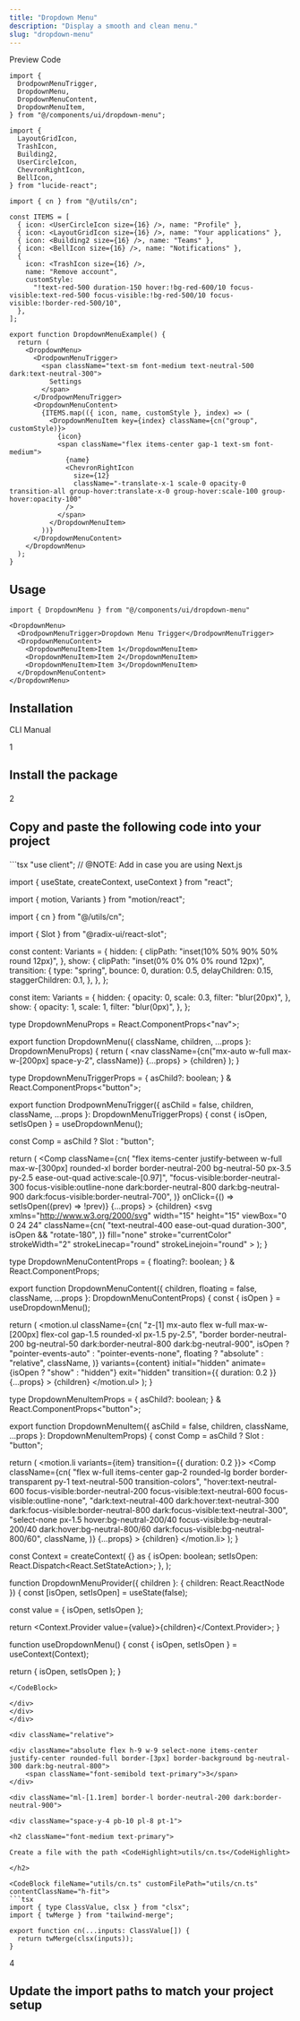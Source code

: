 ```yaml
---
title: "Dropdown Menu"
description: "Display a smooth and clean menu."
slug: "dropdown-menu"
---
```


<Tabs defaultValue="preview">

<div className="flex items-center justify-between border-b dark:border-neutral-800/60 border-neutral-300/50 pr-3">

<TabsList>
	<TabsTrigger value="preview">Preview</TabsTrigger>
	<TabsTrigger value="code">Code</TabsTrigger>
</TabsList>

<CopyCode 
	code="dropdown-menu"
	example={true}
	mode="text"
/>

</div>

<TabsContent value="preview">

<ComponentView className="h-[400px] flex items-center justify-center">

<DropdownMenuExample />

</ComponentView>

</TabsContent>

<TabsContent value="code">

<CodeBlock contentClassName="h-[400px]">

```tsx
import {
  DrodpownMenuTrigger,
  DropdownMenu,
  DropdownMenuContent,
  DropdownMenuItem,
} from "@/components/ui/dropdown-menu";

import {
  LayoutGridIcon,
  TrashIcon,
  Building2,
  UserCircleIcon,
  ChevronRightIcon,
  BellIcon,
} from "lucide-react";

import { cn } from "@/utils/cn";

const ITEMS = [
  { icon: <UserCircleIcon size={16} />, name: "Profile" },
  { icon: <LayoutGridIcon size={16} />, name: "Your applications" },
  { icon: <Building2 size={16} />, name: "Teams" },
  { icon: <BellIcon size={16} />, name: "Notifications" },
  {
    icon: <TrashIcon size={16} />,
    name: "Remove account",
    customStyle:
      "!text-red-500 duration-150 hover:!bg-red-600/10 focus-visible:text-red-500 focus-visible:!bg-red-500/10 focus-visible:!border-red-500/10",
  },
];

export function DropdownMenuExample() {
  return (
    <DropdownMenu>
      <DrodpownMenuTrigger>
        <span className="text-sm font-medium text-neutral-500 dark:text-neutral-300">
          Settings
        </span>
      </DrodpownMenuTrigger>
      <DropdownMenuContent>
        {ITEMS.map(({ icon, name, customStyle }, index) => (
          <DropdownMenuItem key={index} className={cn("group", customStyle)}>
            {icon}
            <span className="flex items-center gap-1 text-sm font-medium">
              {name}
              <ChevronRightIcon
                size={12}
                className="-translate-x-1 scale-0 opacity-0 transition-all group-hover:translate-x-0 group-hover:scale-100 group-hover:opacity-100"
              />
            </span>
          </DropdownMenuItem>
        ))}
      </DropdownMenuContent>
    </DropdownMenu>
  );
}
```

</CodeBlock>

</TabsContent>

</Tabs>

<div className="space-y-2 pt-4">

<div className="pb-3 border-b dark:border-neutral-800/60 border-neutral-300/50">

## Usage

</div>

<CodeBlock className="mt-6" contentClassName="h-fit">

```tsx
import { DropdownMenu } from "@/components/ui/dropdown-menu"
```
</CodeBlock>

<CodeBlock className="mt-4" contentClassName="h-fit">

```tsx
<DropdownMenu>
  <DrodpownMenuTrigger>Dropdown Menu Trigger</DrodpownMenuTrigger>
  <DropdownMenuContent>
    <DropdownMenuItem>Item 1</DropdownMenuItem>
    <DropdownMenuItem>Item 2</DropdownMenuItem>
    <DropdownMenuItem>Item 3</DropdownMenuItem>
  </DropdownMenuContent>
</DropdownMenu>
```

</CodeBlock>

</div>

<div className="space-y-2 pt-6">

## Installation

<Tabs defaultValue="cli">

<div className="flex items-center justify-between border-b dark:border-neutral-800/60 border-neutral-300/50 pr-3">

<TabsList>
	<TabsTrigger value="cli">CLI</TabsTrigger>
	<TabsTrigger value="manual">Manual</TabsTrigger>
</TabsList>

</div>

<TabsContent value="cli">

<CommandBlock 
	npmCommand="npx @luxeui/ui add dropdown-menu" 
	pnpmCommand="pnpm dlx @luxeui/ui add dropdown-menu" 
	yarnCommand="npx @luxeui/ui add dropdown-menu" 
	bunCommand="bunx --bun @luxeui/ui add dropdown-menu" 
/>

</TabsContent>

<TabsContent value="manual">

<div>

<div className="relative">

<div className="absolute flex h-9 w-9 select-none items-center justify-center rounded-full border-[3px] border-background bg-neutral-300 dark:bg-neutral-800">
	<span className="font-semibold text-primary">1</span>
</div>

<div className="ml-[1.1rem] border-l border-neutral-200 dark:border-neutral-900">
	
<div className="space-y-4 pb-10 pl-8 pt-1">

<h2 className="font-medium text-primary">

Install the package

</h2>

<CommandBlock 
	npmCommand="npm install motion @radix-ui/react-slot clsx tailwind-merge" 
	pnpmCommand="pnpm add motion @radix-ui/react-slot clsx tailwind-merge" 
	yarnCommand="yarn add motion @radix-ui/react-slot clsx tailwind-merge" 
	bunCommand="bun add motion @radix-ui/react-slot clsx tailwind-merge" 
/>

</div>
</div>
</div>

<div className="relative">

<div className="absolute flex h-9 w-9 select-none items-center justify-center rounded-full border-[3px] border-background bg-neutral-300 dark:bg-neutral-800">
	<span className="font-semibold text-primary">2</span>
</div>

<div className="ml-[1.1rem] border-l border-neutral-200 dark:border-neutral-900">
	
<div className="space-y-4 pb-10 pl-8 pt-1">

<h2 className="font-medium text-primary">

Copy and paste the following code into your project

</h2>

<CodeBlock fileName="dropdown-menu.tsx">
```tsx
"use client"; // @NOTE: Add in case you are using Next.js

import { useState, createContext, useContext } from "react";

import { motion, Variants } from "motion/react";

import { cn } from "@/utils/cn";

import { Slot } from "@radix-ui/react-slot";

const content: Variants = {
  hidden: {
    clipPath: "inset(10% 50% 90% 50% round 12px)",
  },
  show: {
    clipPath: "inset(0% 0% 0% 0% round 12px)",
    transition: {
      type: "spring",
      bounce: 0,
      duration: 0.5,
      delayChildren: 0.15,
      staggerChildren: 0.1,
    },
  },
};

const item: Variants = {
  hidden: {
    opacity: 0,
    scale: 0.3,
    filter: "blur(20px)",
  },
  show: {
    opacity: 1,
    scale: 1,
    filter: "blur(0px)",
  },
};

type DropdownMenuProps = React.ComponentProps<"nav">;

export function DropdownMenu({
  className,
  children,
  ...props
}: DropdownMenuProps) {
  return (
    <DropdownMenuProvider>
      <nav
        className={cn("mx-auto w-full max-w-[200px] space-y-2", className)}
        {...props}
      >
        {children}
      </nav>
    </DropdownMenuProvider>
  );
}

type DropdownMenuTriggerProps = {
  asChild?: boolean;
} & React.ComponentProps<"button">;

export function DrodpownMenuTrigger({
  asChild = false,
  children,
  className,
  ...props
}: DropdownMenuTriggerProps) {
  const { isOpen, setIsOpen } = useDropdownMenu();

  const Comp = asChild ? Slot : "button";

  return (
    <Comp
      className={cn(
        "flex items-center justify-between w-full max-w-[300px] rounded-xl border border-neutral-200 bg-neutral-50 px-3.5 py-2.5 ease-out-quad active:scale-[0.97]",
        "focus-visible:border-neutral-300 focus-visible:outline-none dark:border-neutral-800 dark:bg-neutral-900 dark:focus-visible:border-neutral-700",
      )}
      onClick={() => setIsOpen((prev) => !prev)}
      {...props}
    >
      {children}
      <svg
        xmlns="http://www.w3.org/2000/svg"
        width="15"
        height="15"
        viewBox="0 0 24 24"
        className={cn(
          "text-neutral-400 ease-out-quad duration-300",
          isOpen && "rotate-180",
        )}
        fill="none"
        stroke="currentColor"
        strokeWidth="2"
        strokeLinecap="round"
        strokeLinejoin="round"
      >
        <path d="M12.22 2h-.44a2 2 0 0 0-2 2v.18a2 2 0 0 1-1 1.73l-.43.25a2 2 0 0 1-2 0l-.15-.08a2 2 0 0 0-2.73.73l-.22.38a2 2 0 0 0 .73 2.73l.15.1a2 2 0 0 1 1 1.72v.51a2 2 0 0 1-1 1.74l-.15.09a2 2 0 0 0-.73 2.73l.22.38a2 2 0 0 0 2.73.73l.15-.08a2 2 0 0 1 2 0l.43.25a2 2 0 0 1 1 1.73V20a2 2 0 0 0 2 2h.44a2 2 0 0 0 2-2v-.18a2 2 0 0 1 1-1.73l.43-.25a2 2 0 0 1 2 0l.15.08a2 2 0 0 0 2.73-.73l.22-.39a2 2 0 0 0-.73-2.73l-.15-.08a2 2 0 0 1-1-1.74v-.5a2 2 0 0 1 1-1.74l.15-.09a2 2 0 0 0 .73-2.73l-.22-.38a2 2 0 0 0-2.73-.73l-.15.08a2 2 0 0 1-2 0l-.43-.25a2 2 0 0 1-1-1.73V4a2 2 0 0 0-2-2z" />
        <circle cx="12" cy="12" r="3" />
      </svg>
    </Comp>
  );
}

type DropdownMenuContentProps = {
  floating?: boolean;
} & React.ComponentProps<typeof motion.ul>;

export function DropdownMenuContent({
  children,
  floating = false,
  className,
  ...props
}: DropdownMenuContentProps) {
  const { isOpen } = useDropdownMenu();

  return (
    <motion.ul
      className={cn(
        "z-[1] mx-auto flex w-full max-w-[200px] flex-col gap-1.5 rounded-xl px-1.5 py-2.5",
        "border border-neutral-200 bg-neutral-50 dark:border-neutral-800 dark:bg-neutral-900",
        isOpen ? "pointer-events-auto" : "pointer-events-none",
        floating ? "absolute" : "relative",
        className,
      )}
      variants={content}
      initial="hidden"
      animate={isOpen ? "show" : "hidden"}
      exit="hidden"
      transition={{ duration: 0.2 }}
      {...props}
    >
      {children}
    </motion.ul>
  );
}

type DropdownMenuItemProps = {
  asChild?: boolean;
} & React.ComponentProps<"button">;

export function DropdownMenuItem({
  asChild = false,
  children,
  className,
  ...props
}: DropdownMenuItemProps) {
  const Comp = asChild ? Slot : "button";

  return (
    <motion.li variants={item} transition={{ duration: 0.2 }}>
      <Comp
        className={cn(
          "flex w-full items-center gap-2 rounded-lg border border-transparent py-1 text-neutral-500 transition-colors",
          "hover:text-neutral-600 focus-visible:border-neutral-200 focus-visible:text-neutral-600 focus-visible:outline-none",
          "dark:text-neutral-400 dark:hover:text-neutral-300 dark:focus-visible:border-neutral-800 dark:focus-visible:text-neutral-300",
          "select-none px-1.5 hover:bg-neutral-200/40 focus-visible:bg-neutral-200/40 dark:hover:bg-neutral-800/60 dark:focus-visible:bg-neutral-800/60",
          className,
        )}
        {...props}
      >
        {children}
      </Comp>
    </motion.li>
  );
}

const Context = createContext(
  {} as {
    isOpen: boolean;
    setIsOpen: React.Dispatch<React.SetStateAction<boolean>>;
  },
);

function DropdownMenuProvider({ children }: { children: React.ReactNode }) {
  const [isOpen, setIsOpen] = useState(false);

  const value = { isOpen, setIsOpen };

  return <Context.Provider value={value}>{children}</Context.Provider>;
}

function useDropdownMenu() {
  const { isOpen, setIsOpen } = useContext(Context);

  return { isOpen, setIsOpen };
}
```
</CodeBlock>

</div>
</div>
</div>

<div className="relative">

<div className="absolute flex h-9 w-9 select-none items-center justify-center rounded-full border-[3px] border-background bg-neutral-300 dark:bg-neutral-800">
	<span className="font-semibold text-primary">3</span>
</div>

<div className="ml-[1.1rem] border-l border-neutral-200 dark:border-neutral-900">
	
<div className="space-y-4 pb-10 pl-8 pt-1">

<h2 className="font-medium text-primary">

Create a file with the path <CodeHighlight>utils/cn.ts</CodeHighlight>

</h2>

<CodeBlock fileName="utils/cn.ts" customFilePath="utils/cn.ts" contentClassName="h-fit">
```tsx
import { type ClassValue, clsx } from "clsx";
import { twMerge } from "tailwind-merge";

export function cn(...inputs: ClassValue[]) {
  return twMerge(clsx(inputs));
}
```
</CodeBlock>

</div>
</div>
</div>

<div className="relative">

<div className="absolute flex h-9 w-9 select-none items-center justify-center rounded-full border-[3px] border-background bg-neutral-300 dark:bg-neutral-800">
	
<span className="font-semibold text-primary">4</span>

</div>

<div className="ml-[1.1rem] border-l border-neutral-200 dark:border-neutral-900">

<div className="space-y-4 pl-8 pt-1">

<h2 className="font-medium text-primary">

Update the import paths to match your project setup

</h2>

</div>
</div>
</div>
</div>

</TabsContent>

</Tabs>

</div>